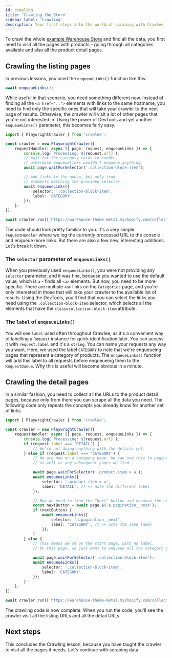 ```yaml
---
id: crawling
title: 'Crawling the Store'
sidebar_label: 'Crawling'
description: Your first steps into the world of scraping with Crawlee
---
```


To crawl the whole [example Warehouse Store](https://warehouse-theme-metal.myshopify.com/collections) and find all the data, you first need to visit all the pages with products - going through all categories available and also all the product detail pages.

## Crawling the listing pages

In previous lessons, you used the `enqueueLinks()` function like this:

```js
await enqueueLinks();
```

While useful in that scenario, you need something different now. Instead of finding all the `<a href="..">` elements with links to the same hostname, you need to find only the specific ones that will take your crawler to the next page of results. Otherwise, the crawler will visit a lot of other pages that you're not interested in. Using the power of DevTools and yet another `enqueueLinks()` parameter, this becomes fairly easy.

```ts
import { PlaywrightCrawler } from 'crawlee';

const crawler = new PlaywrightCrawler({
    requestHandler: async ({ page, request, enqueueLinks }) => {
        console.log(`Processing: ${request.url}`);
        // Wait for the category cards to render,
        // otherwise enqueueLinks wouldn't enqueue anything.
        await page.waitForSelector('.collection-block-item');

        // Add links to the queue, but only from
        // elements matching the provided selector.
        await enqueueLinks({
            selector: '.collection-block-item',
            label: 'CATEGORY',
        });
    },
});

await crawler.run(['https://warehouse-theme-metal.myshopify.com/collections']);
```

The code should look pretty familiar to you. It's a very simple `requestHandler` where we log the currently processed URL to the console and enqueue more links. But there are also a few new, interesting additions. Let's break it down.

### The `selector` parameter of `enqueueLinks()`

When you previously used `enqueueLinks()`, you were not providing any `selector` parameter, and it was fine, because you wanted to use the default value, which is `a` - finds all `<a>` elements. But now, you need to be more specific. There are multiple `<a>` links on the `Categories` page, and you're only interested in those that will take your crawler to the available list of results. Using the DevTools, you'll find that you can select the links you need using the `.collection-block-item` selector, which selects all the elements that have the `class=collection-block-item` attribute.

### The `label` of `enqueueLinks()`

You will see `label` used often throughout Crawlee, as it's a convenient way of labelling a `Request` instance for quick identification later. You can access it with `request.label` and it's a `string`. You can name your requests any way you want. Here, we used the label `CATEGORY` to note that we're enqueueing pages that represent a category of products. The `enqueueLinks()` function will add this label to all requests before enqueueing them to the `RequestQueue`. Why this is useful will become obvious in a minute.

## Crawling the detail pages

In a similar fashion, you need to collect all the URLs to the product detail pages, because only from there you can scrape all the data you need. The following code only repeats the concepts you already know for another set of links.

```ts
import { PlaywrightCrawler } from 'crawlee';

const crawler = new PlaywrightCrawler({
    requestHandler: async ({ page, request, enqueueLinks }) => {
        console.log(`Processing: ${request.url}`);
        if (request.label === 'DETAIL') {
            // We're not doing anything with the details yet.
        } else if (request.label === 'CATEGORY') {
            // We are now on a category page. We can use this to paginate through and enqueue all products,
            // as well as any subsequent pages we find

            await page.waitForSelector('.product-item > a');
            await enqueueLinks({
                selector: '.product-item > a',
                label: 'DETAIL', // <= note the different label
            });

            // Now we need to find the "Next" button and enqueue the next page of results (if it exists)
            const nextButton = await page.$('a.pagination__next');
            if (nextButton) {
                await enqueueLinks({
                    selector: 'a.pagination__next',
                    label: 'CATEGORY', // <= note the same label
                });
            }
        } else {
            // This means we're on the start page, with no label.
            // On this page, we just want to enqueue all the category pages.

            await page.waitForSelector('.collection-block-item');
            await enqueueLinks({
                selector: '.collection-block-item',
                label: 'CATEGORY',
            });
        }
    },
});

await crawler.run(['https://warehouse-theme-metal.myshopify.com/collections']);
```

The crawling code is now complete. When you run the code, you'll see the crawler visit all the listing URLs and all the detail URLs.

## Next steps

This concludes the Crawling lesson, because you have taught the crawler to visit all the pages it needs. Let's continue with scraping data.
